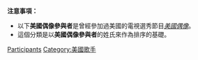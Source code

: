 '''注意事項：'''
* 以下'''美國偶像參與者'''是曾經參加過美國的電視選秀節目''[[美國偶像|美國偶像]]''。
* 這個分類是以'''美國偶像參與者'''的姓氏來作為排序的基礎。

{{CatAZ}}
{{Commons cat|American Idol participants}}

[[Category:美國偶像|Participants]]
[[Category:美國歌手|Category:美國歌手]]